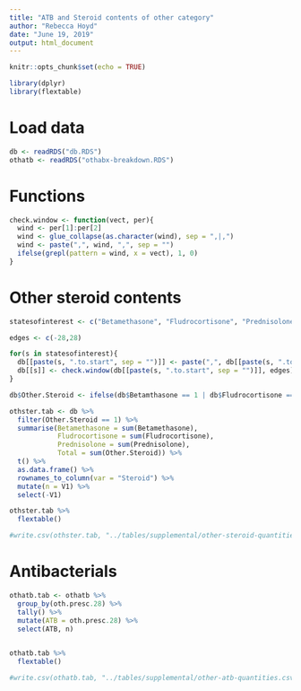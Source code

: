 ```yaml
---
title: "ATB and Steroid contents of other category"
author: "Rebecca Hoyd"
date: "June 19, 2019"
output: html_document
---
```


```r
knitr::opts_chunk$set(echo = TRUE)

library(dplyr)
library(flextable)

```

# Load data
```r
db <- readRDS("db.RDS")
othatb <- readRDS("othabx-breakdown.RDS")


```

# Functions 
```r
check.window <- function(vect, per){
  wind <- per[1]:per[2]
  wind <- glue_collapse(as.character(wind), sep = ",|,")
  wind <- paste(",", wind, ",", sep = "")
  ifelse(grepl(pattern = wind, x = vect), 1, 0)
}
```

# Other steroid contents
```r
statesofinterest <- c("Betamethasone", "Fludrocortisone", "Prednisolone")

edges <- c(-28,28)

for(s in statesofinterest){
  db[[paste(s, ".to.start", sep = "")]] <- paste(",", db[[paste(s, ".to.start", sep = "")]], ",", sep = "") 
  db[[s]] <- check.window(db[[paste(s, ".to.start", sep = "")]], edges)
}

db$Other.Steroid <- ifelse(db$Betamthasone == 1 | db$Fludrocortisone == 1 | db$Prednisolone == 1, 1, 0)
```

```r
othster.tab <- db %>%
  filter(Other.Steroid == 1) %>%
  summarise(Betamethasone = sum(Betamethasone),
            Fludrocortisone = sum(Fludrocortisone), 
            Prednisolone = sum(Prednisolone),
            Total = sum(Other.Steroid)) %>%
  t() %>%
  as.data.frame() %>%
  rownames_to_column(var = "Steroid") %>%
  mutate(n = V1) %>%
  select(-V1)

othster.tab %>%
  flextable()
```

```r
#write.csv(othster.tab, "../tables/supplemental/other-steroid-quantities.csv")
```

# Antibacterials

```r
othatb.tab <- othatb %>%
  group_by(oth.presc.28) %>%
  tally() %>%
  mutate(ATB = oth.presc.28) %>%
  select(ATB, n)
 

othatb.tab %>%
  flextable()
```

```r
#write.csv(othatb.tab, "../tables/supplemental/other-atb-quantities.csv")
```